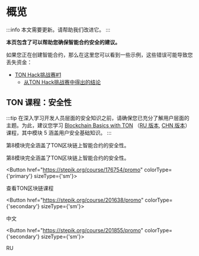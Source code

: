 
# 概览

:::info
本文需要更新。请帮助我们改进它。
:::

**本页包含了可以帮助您确保智能合约安全的建议。**

如果您正在创建智能合约，那么在这里您可以看到一些示例，这些错误可能导致您丢失资金：

- [TON Hack挑战赛#1](https://github.com/ton-blockchain/hack-challenge-1)
  - [从TON Hack挑战赛中得出的结论](/develop/smart-contracts/security/ton-hack-challenge-1)

## TON 课程：安全性

:::tip
在深入学习开发人员层面的安全知识之前，请确保您已充分了解用户层面的主题。为此，建议您学习 [Blockchain Basics with TON](https://stepik.org/course/201294/promo) （[RU 版本](https://stepik.org/course/202221/), [CHN 版本](https://stepik.org/course/200976/)）课程，其中模块 5 涵盖用户安全基础知识。
:::

第8模块完全涵盖了TON区块链上智能合约的安全性。

第8模块完全涵盖了TON区块链上智能合约的安全性。

<Button href="https://stepik.org/course/176754/promo"
        colorType={'primary'} sizeType={'sm'}>

查看TON区块链课程

</Button>

<Button href="https://stepik.org/course/201638/promo"
        colorType={'secondary'} sizeType={'sm'}>

中文

</Button>

<Button href="https://stepik.org/course/201855/promo"
        colorType={'secondary'} sizeType={'sm'}>

RU

</Button>
